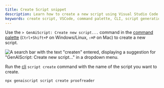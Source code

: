 ```yaml
---
title: Create Script snippet
description: Learn how to create a new script using Visual Studio Code or other editors with GenAIScript commands.
keywords: create script, VSCode, command palette, CLI, script generation
---
```



<Tabs>
<TabItem label="Visual Studio Code, Cursor">

Use the `> GenAiScript: Create new script...` command in the [command palette](https://code.visualstudio.com/docs/getstarted/userinterface#_command-palette)
(`Ctrl+Shift+P` on Windows/Linux, `⇧⌘P` on Mac)
to create a new script.

![A search bar with the text "createn" entered, displaying a suggestion for "GenAIScript: Create new script..." in a dropdown menu.](../assets/vscode-create-new-script.png)

</TabItem>
<TabItem label="Other Editors">

Run the [cli](/genaiscript/reference/cli/) `script create` command with the name of the script you want to create.

```bash
npx genaiscript script create proofreader
```

</TabItem>
</Tabs>
